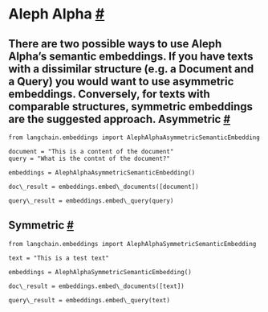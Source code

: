  Aleph Alpha
 [#](#aleph-alpha "Permalink to this headline")
=============================================================
 There are two possible ways to use Aleph Alpha’s semantic embeddings. If you have texts with a dissimilar structure (e.g. a Document and a Query) you would want to use asymmetric embeddings. Conversely, for texts with comparable structures, symmetric embeddings are the suggested approach.
 Asymmetric
 [#](#asymmetric "Permalink to this headline")
-----------------------------------------------------------
```
from langchain.embeddings import AlephAlphaAsymmetricSemanticEmbedding
```
```
document = "This is a content of the document"
query = "What is the contnt of the document?"
```
```
embeddings = AlephAlphaAsymmetricSemanticEmbedding()
```
```
doc\_result = embeddings.embed\_documents([document])
```
```
query\_result = embeddings.embed\_query(query)
```
 Symmetric
 [#](#symmetric "Permalink to this headline")
---------------------------------------------------------
```
from langchain.embeddings import AlephAlphaSymmetricSemanticEmbedding
```
```
text = "This is a test text"
```
```
embeddings = AlephAlphaSymmetricSemanticEmbedding()
```
```
doc\_result = embeddings.embed\_documents([text])
```
```
query\_result = embeddings.embed\_query(text)
```